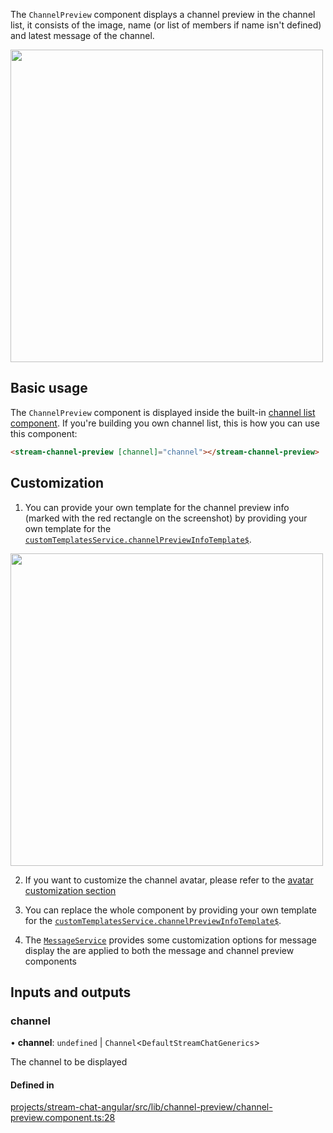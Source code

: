 
The `ChannelPreview` component displays a channel preview in the channel list, it consists of the image, name (or list of members if name isn't defined) and latest message of the channel.

<img src={ChannelPreview} width="500" />

## Basic usage

The `ChannelPreview` component is displayed inside the built-in [channel list component](../../components/ChannelListComponent). If you're building you own channel list, this is how you can use this component:

```html
<stream-channel-preview [channel]="channel"></stream-channel-preview>
```

## Customization

1. You can provide your own template for the channel preview info (marked with the red rectangle on the screenshot) by providing your own template for the [`customTemplatesService.channelPreviewInfoTemplate$`](../../services/CustomTemplatesService/#channelpreviewinfotemplate).

<img src={ChannelPreviewInfo} width="500" />

2. If you want to customize the channel avatar, please refer to the [avatar customization section](../../components/AvatarComponent/#customization)

3. You can replace the whole component by providing your own template for the [`customTemplatesService.channelPreviewInfoTemplate$`](../../services/CustomTemplatesService/#channelpreviewtemplate).

4. The [`MessageService`](../services/MessageService.mdx) provides some customization options for message display the are applied to both the message and channel preview components

[//]: # "Start of generated content"
## Inputs and outputs 


### channel

• **channel**: `undefined` \| `Channel`\<`DefaultStreamChatGenerics`\>

The channel to be displayed

#### Defined in

[projects/stream-chat-angular/src/lib/channel-preview/channel-preview.component.ts:28](https://github.com/GetStream/stream-chat-angular/blob/9b42204e31c6376935956cd40ca6e4d14d3bf1e8/projects/stream-chat-angular/src/lib/channel-preview/channel-preview.component.ts#L28)

[//]: # "End of generated content"

